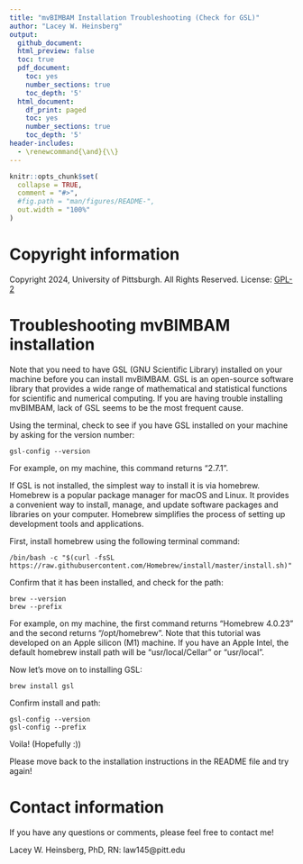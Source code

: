 ```yaml
---
title: "mvBIMBAM Installation Troubleshooting (Check for GSL)"
author: "Lacey W. Heinsberg"
output:
  github_document:
  html_preview: false
  toc: true
  pdf_document:
    toc: yes
    number_sections: true
    toc_depth: '5'
  html_document:
    df_print: paged
    toc: yes
    number_sections: true
    toc_depth: '5'
header-includes: 
  - \renewcommand{\and}{\\}
---
```


```r
knitr::opts_chunk$set(
  collapse = TRUE,
  comment = "#>",
  #fig.path = "man/figures/README-",
  out.width = "100%"
)
```

# Copyright information 

Copyright 2024, University of Pittsburgh. All Rights Reserved.
License: [GPL-2](https://www.gnu.org/licenses/old-licenses/gpl-2.0.en.html)

# Troubleshooting mvBIMBAM installation

Note that you need to have GSL (GNU Scientific Library) installed on your machine before you can install mvBIMBAM. GSL is an open-source software library that provides a wide range of mathematical and statistical functions for scientific and numerical computing. If you are having trouble installing mvBIMBAM, lack of GSL seems to be the most frequent cause. 

Using the terminal, check to see if you have GSL installed on your machine by asking for the version number: 

```
gsl-config --version
```

For example, on my machine, this command returns "2.7.1". 

If GSL is not installed, the simplest way to install it is via homebrew. Homebrew is a popular package manager for macOS and Linux. It provides a convenient way to install, manage, and update software packages and libraries on your computer. Homebrew simplifies the process of setting up development tools and applications.

First, install homebrew using the following terminal command:  

```
/bin/bash -c "$(curl -fsSL https://raw.githubusercontent.com/Homebrew/install/master/install.sh)"
```

Confirm that it has been installed, and check for the path: 

```
brew --version
brew --prefix
```

For example, on my machine, the first command returns "Homebrew 4.0.23" and the second returns "/opt/homebrew". Note that this tutorial was developed on an Apple silicon (M1) machine. If you have an Apple Intel, the default homebrew install path will be "usr/local/Cellar" or "usr/local".

Now let's move on to installing GSL: 

```
brew install gsl
```

Confirm install and path: 

```
gsl-config --version 
gsl-config --prefix
```

Voila! (Hopefully :))

Please move back to the installation instructions in the README file and try again! 

# Contact information 

If you have any questions or comments, please feel free to contact me!           

Lacey W. Heinsberg, PhD, RN: law145@pitt.edu             
